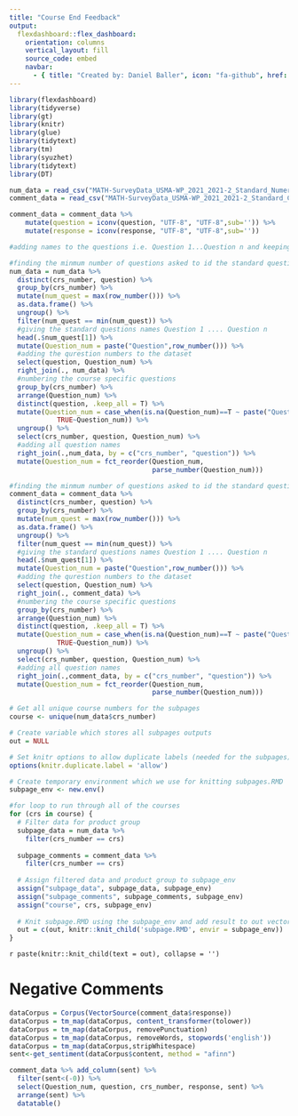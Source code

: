```yaml
---
title: "Course End Feedback"
output: 
  flexdashboard::flex_dashboard:
    orientation: columns
    vertical_layout: fill
    source_code: embed
    navbar:
      - { title: "Created by: Daniel Baller", icon: "fa-github", href: "https://github.com/danielpballer"  }
---
```


```r
library(flexdashboard)
library(tidyverse)
library(gt)
library(knitr)
library(glue)
library(tidytext)
library(tm)
library(syuzhet)
library(tidytext)
library(DT)
```

```r
num_data = read_csv("MATH-SurveyData_USMA-WP_2021_2021-2_Standard_Numerics-IDs+SECs.csv")
comment_data = read_csv("MATH-SurveyData_USMA-WP_2021_2021-2_Standard_Comments-IDs+SECs.csv") 

comment_data = comment_data %>% 
    mutate(question = iconv(question, "UTF-8", "UTF-8",sub='')) %>%
    mutate(response = iconv(response, "UTF-8", "UTF-8",sub=''))
```

```r
#adding names to the questions i.e. Question 1...Question n and keeping the same names across courses

#finding the minmum number of questions asked to id the standard questions asked for every course
num_data = num_data %>% 
  distinct(crs_number, question) %>% 
  group_by(crs_number) %>% 
  mutate(num_quest = max(row_number())) %>% 
  as.data.frame() %>% 
  ungroup() %>% 
  filter(num_quest == min(num_quest)) %>% 
  #giving the standard questions names Question 1 .... Question n
  head(.$num_quest[1]) %>% 
  mutate(Question_num = paste("Question",row_number())) %>% 
  #adding the qurestion numbers to the dataset
  select(question, Question_num) %>% 
  right_join(., num_data) %>% 
  #numbering the course specific questions
  group_by(crs_number) %>% 
  arrange(Question_num) %>% 
  distinct(question, .keep_all = T) %>% 
  mutate(Question_num = case_when(is.na(Question_num)==T ~ paste("Question", row_number()),
            TRUE~Question_num)) %>% 
  ungroup() %>% 
  select(crs_number, question, Question_num) %>% 
  #adding all question names 
  right_join(.,num_data, by = c("crs_number", "question")) %>% 
  mutate(Question_num = fct_reorder(Question_num,
                                    parse_number(Question_num)))
```

```r
#finding the minmum number of questions asked to id the standard questions asked for every course
comment_data = comment_data %>% 
  distinct(crs_number, question) %>% 
  group_by(crs_number) %>% 
  mutate(num_quest = max(row_number())) %>% 
  as.data.frame() %>% 
  ungroup() %>% 
  filter(num_quest == min(num_quest)) %>% 
  #giving the standard questions names Question 1 .... Question n
  head(.$num_quest[1]) %>% 
  mutate(Question_num = paste("Question",row_number())) %>% 
  #adding the qurestion numbers to the dataset
  select(question, Question_num) %>% 
  right_join(., comment_data) %>% 
  #numbering the course specific questions
  group_by(crs_number) %>% 
  arrange(Question_num) %>% 
  distinct(question, .keep_all = T) %>% 
  mutate(Question_num = case_when(is.na(Question_num)==T ~ paste("Question", row_number()),
            TRUE~Question_num)) %>% 
  ungroup() %>% 
  select(crs_number, question, Question_num) %>% 
  #adding all question names 
  right_join(.,comment_data, by = c("crs_number", "question")) %>% 
  mutate(Question_num = fct_reorder(Question_num,
                                    parse_number(Question_num)))
```


```r
# Get all unique course numbers for the subpages
course <- unique(num_data$crs_number)

# Create variable which stores all subpages outputs
out = NULL

# Set knitr options to allow duplicate labels (needed for the subpages)
options(knitr.duplicate.label = 'allow')

# Create temporary environment which we use for knitting subpages.RMD 
subpage_env <- new.env()

#for loop to run through all of the courses
for (crs in course) {
  # Filter data for product group 
  subpage_data = num_data %>% 
    filter(crs_number == crs)
  
  subpage_comments = comment_data %>% 
    filter(crs_number == crs)
  
  # Assign filtered data and product group to subpage_env 
  assign("subpage_data", subpage_data, subpage_env)
  assign("subpage_comments", subpage_comments, subpage_env)
  assign("course", crs, subpage_env)
  
  # Knit subpage.RMD using the subpage_env and add result to out vector
  out = c(out, knitr::knit_child('subpage.RMD', envir = subpage_env))
}
```

`r paste(knitr::knit_child(text = out), collapse = '')`

Negative Comments  
================================================================================

```r
dataCorpus = Corpus(VectorSource(comment_data$response))
dataCorpus = tm_map(dataCorpus, content_transformer(tolower))
dataCorpus = tm_map(dataCorpus, removePunctuation)
dataCorpus = tm_map(dataCorpus, removeWords, stopwords('english'))
dataCorpus = tm_map(dataCorpus,stripWhitespace)
sent<-get_sentiment(dataCorpus$content, method = "afinn")

comment_data %>% add_column(sent) %>% 
  filter(sent<(-0)) %>% 
  select(Question_num, question, crs_number, response, sent) %>% 
  arrange(sent) %>% 
  datatable()
```

